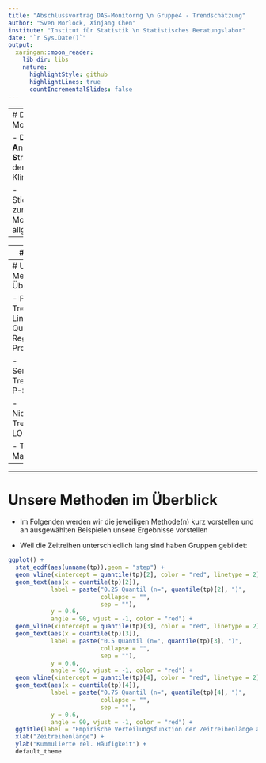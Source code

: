 ```yaml
---
title: "Abschlussvortrag DAS-Monitorng \n Gruppe4 - Trendschätzung"
author: "Sven Morlock, Xinjang Chen"
institute: "Institut für Statistik \n Statistisches Beratungslabor"
date: "`r Sys.Date()`"
output:
  xaringan::moon_reader:
    lib_dir: libs
    nature:
      highlightStyle: github
      highlightLines: true
      countIncrementalSlides: false
---
```


---
# DAS Monitoring

- **D**eutsche **A**npassung **S**trategie (an den Klimawandel)

- Stichpunkte zum DAS Monitoring allgemein

---

---
# Unsere Daten

- Stichpunkte zu den Daten

---
# Unsere Methoden im Überblick

- Parametrische Trendschätzung:
  - Lineare und Quadratische Regression
  - AR Prozess
  
- Semiparametrische Trendschätzung:
  - P-Splines
  
- Nichtparametrische Trendschätzung:
  - LOESS-Regression

- Trendtest:
  - Man-Kendall Test
  
---

---
# Unsere Methoden im Überblick

-    Im Folgenden werden wir die jeweiligen Methode(n) kurz vorstellen und an ausgewählten Beispielen unsere Ergebnisse vorstellen

- Weil die Zeitreihen unterschiedlich lang sind haben Gruppen gebildet:

```r
ggplot() +
  stat_ecdf(aes(unname(tp)),geom = "step") +
  geom_vline(xintercept = quantile(tp)[2], color = "red", linetype = 2) +
  geom_text(aes(x = quantile(tp)[2]),
            label = paste("0.25 Quantil (n=", quantile(tp)[2], ")",
                          collapse = "",
                          sep = ""),
            y = 0.6,
            angle = 90, vjust = -1, color = "red") +
  geom_vline(xintercept = quantile(tp)[3], color = "red", linetype = 2) +
  geom_text(aes(x = quantile(tp)[3]),
            label = paste("0.5 Quantil (n=", quantile(tp)[3], ")",
                          collapse = "",
                          sep = ""),
            y = 0.6,
            angle = 90, vjust = -1, color = "red") +
  geom_vline(xintercept = quantile(tp)[4], color = "red", linetype = 2) +
  geom_text(aes(x = quantile(tp)[4]),
            label = paste("0.75 Quantil (n=", quantile(tp)[4], ")",
                          collapse = "",
                          sep = ""),
            y = 0.6,
            angle = 90, vjust = -1, color = "red") +
  ggtitle(label = "Empirische Verteilungsfunktion der Zeitreihenlänge aller Indizes") +
  xlab("Zeitreihenlänge") +
  ylab("Kummulierte rel. Häufigkeit") +
  default_theme

```